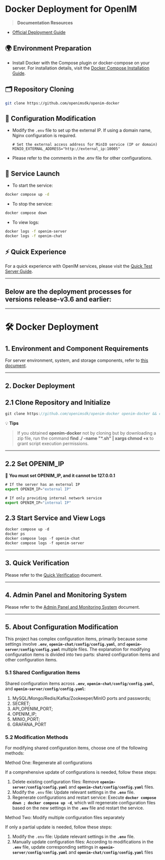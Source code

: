
# Docker Deployment for OpenIM

> **Documentation Resources**

+ [Official Deployment Guide](https://docs.openim.io/guides/gettingstarted/dockercompose)

## 🌍 Environment Preparation

- Install Docker with the Compose plugin or docker-compose on your server. For installation details, visit the [Docker Compose Installation Guide](https://docs.docker.com/compose/install/linux/).

## 🗂️ Repository Cloning

```bash
git clone https://github.com/openimsdk/openim-docker
```

## 🔧 Configuration Modification

- Modify the `.env` file to set up the external IP. If using a domain name, Nginx configuration is required.

  ```plaintext
  # Set the external access address for MinIO service (IP or domain)
  MINIO_EXTERNAL_ADDRESS="http://external_ip:10005" 
  ```

- Please refer to the comments in the .env file for other configurations.

## 🚀 Service Launch

- To start the service:

```bash
docker compose up -d
```

- To stop the service:

```bash
docker compose down
```

- To view logs:

```bash
docker logs -f openim-server
docker logs -f openim-chat
```

## ⚡ Quick Experience

For a quick experience with OpenIM services, please visit the [Quick Test Server Guide](https://docs.openim.io/guides/gettingStarted/quickTestServer).

---

## Below are the deployment processes for versions release-v3.6 and earlier:

---

# 🛠 Docker Deployment

## 1. Environment and Component Requirements
For server environment, system, and storage components, refer to [this document](./env-comp).

---

## 2. Docker Deployment

## 2.1 Clone Repository and Initialize

```jsx
git clone https://github.com/openimsdk/openim-docker openim-docker && cd openim-docker && make init
```

💡 **Tips**
> If you obtained **openim-docker** not by cloning but by downloading a zip file, run the command **find ./ -name "*.sh" | xargs chmod +x** to grant script execution permissions.

---

## 2.2 Set OPENIM_IP

🔔 **You must set OPENIM_IP, and it cannot be 127.0.0.1**

```jsx
# If the server has an external IP
export OPENIM_IP="external IP"

# If only providing internal network service
export OPENIM_IP="internal IP"
```

## 2.3 Start Service and View Logs

```jsx
docker compose up -d
docker ps
docker compose logs -f openim-chat
docker compose logs -f openim-server
```

---

## 3. Quick Verification

Please refer to the [Quick Verification](./quickTestServer) document.

---

## 4. Admin Panel and Monitoring System

Please refer to the [Admin Panel and Monitoring System](./admin) document.

---

## 5. About Configuration Modification

This project has complex configuration items, primarily because some settings involve **`.env`**, **`openim-chat/config/config.yaml`**, and **`openim-server/config/config.yaml`** multiple files. The explanation for modifying configuration items is divided into two parts: shared configuration items and other configuration items.

### 5.1 Shared Configuration Items

Shared configuration items across **`.env`**, **`openim-chat/config/config.yaml`**, and **`openim-server/config/config.yaml`**:

1. MySQL/Mongo/Redis/Kafka/Zookeeper/MinIO ports and passwords;
2. SECRET;
3. API_OPENIM_PORT;
4. OPENIM_IP;
5. MINIO_PORT;
6. GRAFANA_PORT

### 5.2 Modification Methods

For modifying shared configuration items, choose one of the following methods:

Method One: Regenerate all configurations

If a comprehensive update of configurations is needed, follow these steps:

1. Delete existing configuration files: Remove **`openim-server/config/config.yaml`** and **`openim-chat/config/config.yaml`** files.
2. Modify the `.env` file: Update relevant settings in the **`.env`** file.
3. Regenerate configurations and restart service: Execute **`docker compose down ; docker compose up -d`**, which will regenerate configuration files based on the new settings in the **`.env`** file and restart the service.

Method Two: Modify multiple configuration files separately

If only a partial update is needed, follow these steps:

1. Modify the `.env` file: Update relevant settings in the **`.env`** file.
2. Manually update configuration files: According to modifications in the **`.env`** file, update corresponding settings in **`openim-server/config/config.yaml`** and **`openim-chat/config/config.yaml`** files